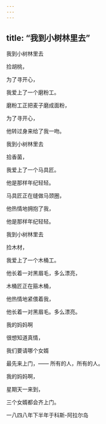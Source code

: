 ```yaml
---
---
---
```

title: “我到小树林里去”
---




我到小树林里去

捡胡桃，

为了寻开心，

我爱上了一个磨粉工。

磨粉工正把麦子磨成面粉，

为了寻开心，

他转过身来给了我一吻。





我到小树林里去

拾香菌，

我爱上了一个马具匠。

他是那样年纪轻轻。

马具匠正在缝做马颈圈，

他热情地拥抱了我，

他是那样年纪轻轻。





我到小树林里去

捡木材，

我爱上了一个木桶工。

他长着一对黑眉毛，多么漂亮，

木桶匠正在箍木桶，

他热情地紧偎着我，

他长着一对黑眉毛。多么漂亮。

我的妈妈啊

很想知道真情，

我们要请哪个女婿

最先来上门，—— 所有的人，所有的人。

我的妈妈啊，

星期天一来到，

三个女婿都会齐上门。

一八四八年下半年于科斯-阿拉尔岛
